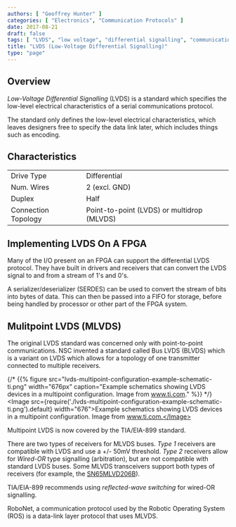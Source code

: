 ```yaml
---
authors: [ "Geoffrey Hunter" ]
categories: [ "Electronics", "Communication Protocols" ]
date: 2017-08-21
draft: false
tags: [ "LVDS", "low voltage", "differential signalling", "communication protocol", "FPGA", "multipoint" ]
title: "LVDS (Low-Voltage Differential Signalling)"
type: "page"
---
```


## Overview

_Low-Voltage Differential Signalling_ (LVDS) is a standard which specifies the low-level electrical characteristics of a serial communications protocol.

The standard only defines the low-level electrical characteristics, which leaves designers free to specify the data link later, which includes things such as encoding.

## Characteristics

<table>
    <tbody>
        <tr>
            <td>Drive Type</td>
            <td>Differential</td>
        </tr>
        <tr>
            <td>Num. Wires</td>
            <td>2 (excl. GND)</td>
        </tr>
        <tr>
            <td>Duplex</td>
            <td>Half</td>
        </tr>
        <tr>
            <td>Connection Topology</td>
            <td>Point-to-point (LVDS) or multidrop (MLVDS)</td>
        </tr>
    </tbody>
</table>

## Implementing LVDS On A FPGA

Many of the I/O present on an FPGA can support the differential LVDS protocol. They have built in drivers and receivers that can convert the LVDS signal to and from a stream of 1's and 0's.

A serializer/deserializer (SERDES) can be used to convert the stream of bits into bytes of data. This can then be passed into a FIFO for storage, before being handled by processor or other part of the FPGA system.

## Mulitpoint LVDS (MLVDS)

The original LVDS standard was concerned only with point-to-point communications. NSC invented a standard called Bus LVDS (BLVDS) which is a variant on LVDS which allows for a topology of one transmitter connected to multiple receivers.

{/* {{% figure src="lvds-multipoint-configuration-example-schematic-ti.png" width="676px" caption="Example schematics showing LVDS devices in a multipoint configuration. Image from www.ti.com."  %}} */}
<Image src={require('./lvds-multipoint-configuration-example-schematic-ti.png').default} width="676">Example schematics showing LVDS devices in a multipoint configuration. Image from www.ti.com.</Image>

Multipoint LVDS is now covered by the TIA/EIA-899 standard.

There are two types of receivers for MLVDS buses. _Type 1_ receivers are compatible with LVDS and use a +/- 50mV threshold. _Type 2_ receivers allow for _Wired-OR_ type signalling (arbitration), but are not compatible with standard LVDS buses. Some MLVDS transceivers support both types of receivers (for example, the [SN65MLVD206B](http://www.ti.com/product/SN65MLVD206B)).

TIA/EIA-899 recommends using _reflected-wave switching_ for wired-OR signalling.

RoboNet, a communication protocol used by the Robotic Operating System (ROS) is a data-link layer protocol that uses MLVDS.
